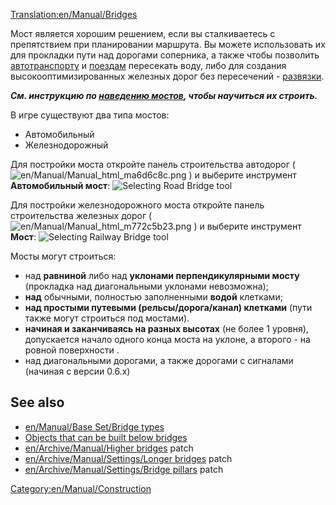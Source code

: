 [[Translation:en/Manual/Bridges]]
{{ru/Перевод|ru/Manual/Мосты|15}}
{{en/Manual/Navigation|Содержание}}
<!--
 Previous content wasn't as insightful as the building bridges tutorial
 + this page should be more of a reference, link section and a quick guide, not beginners guide
-->

Мост является хорошим решением, если вы сталкиваетесь с препятствием при планировании маршрута. Вы можете использовать их для прокладки пути над дорогами соперника, а также чтобы позволить [[ru/Manual/Автотранспорт|автотранспорту]] и [[ru/Manual/Поезда|поездам]] пересекать воду, либо для создания высокооптимизированных железных дорог без пересечений - [[ru/Community/Junctionary/Main Page|развязки]].

'''''См. инструкцию по [[ru/Manual/Наведение мостов|наведению мостов]], чтобы научиться их строить.'''''

В игре существуют два типа мостов:
* Автомобильный
* Железнодорожный

Для постройки моста откройте панель строительства автодорог ( [[File:en/Manual/Manual html ma6d6c8c.png]] ) и выберите инструмент '''Автомобильный мост''':
[[File:en/Manual/BridgeTut14.png|none|frame|Selecting Road Bridge tool]]

Для постройки железнодорожного моста откройте панель строительства железных дорог ( [[File:en/Manual/Manual html m772c5b23.png]] ) и выберите инструмент '''Мост''':
[[File:en/Manual/BridgeTut1.png|none|frame|Selecting Railway Bridge tool]]

Мосты могут строиться:
* над '''равниной''' либо над '''уклонами перпендикулярными мосту''' (прокладка над диагональными уклонами невозможна);
* '''над''' обычными, полностью заполненными '''водой''' клетками;
* '''над простыми путевыми (рельсы/дорога/канал) клетками''' (пути также могут строиться под мостами).
* '''начиная и заканчиваясь на разных высотах''' (не более 1 уровня), допускается начало одного конца моста на уклоне, а второго - на ровной поверхности .
* над диагональными дорогами, а также дорогами с сигналами (начиная с версии 0.6.x)

<!-- COMMENT START
Left this just a reference for future edit(s)

==Building bridges for beginners==
Start by opening up the build toolbar for railways and clicking on [[File:en/Manual/Build bridge.png]] (build bridges button). You'll notice that your cursor will change:
[[File:Ottdbridge1.png|none|frame|See the build bridges cursor?]]
Next you have to recognize where you can build bridges. We'll start off with a standard bridge-the-gap bridge, which can be placed in an area that looks like this:
[[File:Ottdbridge1.6.png|none|frame|What a nice place for a bridge!]]
When you move your mouse over the ground, the square the mouse is in is highlighted; the bridge will start here.
[[File:Ottdbridge2.png|none|frame|See it highlighted there?]]
Now, just click, hold down, and drag to the opposite sloped tile, like so:
[[File:Ottdbridge3.png|none|frame|4. Remember, you're still holding the mouse button down...]]
Once you've dragged there, where you want the bridge to be, let go of the mouse button. The bridge selection dialog will open. The options will vary depending on the bridge length and the year.
[[File:Ottdbridge4.png|center|none|frame|You can choose which bridge you want.]]
Click the bridge you want, we'll select Steel Girder this time:
[[File:Ottdbridge5.png|none|frame|Bridge chosen...]]
And... there you go, your (I suppose) very first bridge. You'll notice the red text rising, displaying the amount of money you've spent.
[[File:Ottdbridge6.png|none|frame|That cost you 579 pounds!]]
This works the same way for road construction as well; just select the bridge construction tool from the road construction tool bar.

Now we've got making bridges down, there are a few more things that you can do. Bridges can be even constructed on flat land - say to avoid a track built by competition.
[[File:Ottdbridge11.png|none|frame|Bridge on flat land]]

Or, you can even do something like the following if the mind takes you.
[[File:Ottdbridge9.png|none|frame|Not really useful, but...]]

END COMMENT -->
== See also ==
*[[en/Manual/Base Set/Bridge types]]
*[[en/Archive/Manual/New Bridges|Objects that can be built below bridges]]
*[[en/Archive/Manual/Higher bridges]] patch
*[[en/Archive/Manual/Settings/Longer bridges]] patch
*[[en/Archive/Manual/Settings/Bridge pillars]] patch

[[Category:en/Manual/Construction]]
<!-- this is not tutorial/walkthrough category member -->